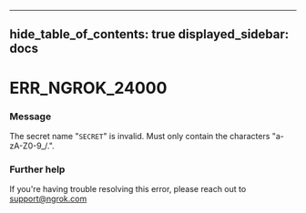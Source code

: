 

---
hide_table_of_contents: true
displayed_sidebar: docs
---


# ERR_NGROK_24000

### Message
The secret name "`SECRET`" is invalid. Must only contain the characters "a-zA-Z0-9_/.".

<ErrorDetails />



### Further help
If you're having trouble resolving this error, please reach out to [support@ngrok.com](mailto:support@ngrok.com?subject=Help%20with%20ERR_NGROK_24000)

